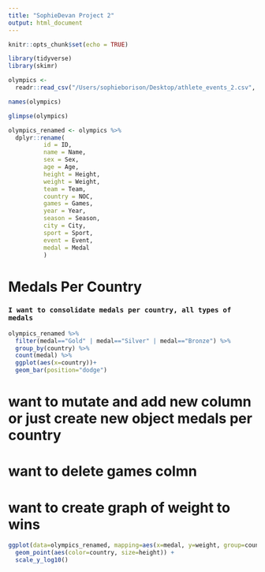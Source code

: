 ```yaml
---
title: "SophieDevan Project 2"
output: html_document
---
```


```r
knitr::opts_chunk$set(echo = TRUE)
```

```r
library(tidyverse)
library(skimr)
```

```r
olympics <- 
  readr::read_csv("/Users/sophieborison/Desktop/athlete_events_2.csv", na=c("NA", "N/A", "#N/A"))
```

```r
names(olympics)
```

```r
glimpse(olympics)
```

```r
olympics_renamed <- olympics %>%
  dplyr::rename(
          id = ID,
          name = Name,
          sex = Sex,
          age = Age,
          height = Height,
          weight = Weight,
          team = Team,
          country = NOC,
          games = Games,
          year = Year,
          season = Season,
          city = City,
          sport = Sport,
          event = Event,
          medal = Medal
          )
```

# Medals Per Country
### `I want to consolidate medals per country, all types of medals`

```r
olympics_renamed %>%
  filter(medal=="Gold" | medal=="Silver" | medal=="Bronze") %>% 
  group_by(country) %>%
  count(medal) %>% 
  ggplot(aes(x=country))+
  geom_bar(position="dodge")
```

# want to mutate and add new column or just create new object medals per country
# want to delete games colmn

# want to create graph of weight to wins

```r
ggplot(data=olympics_renamed, mapping=aes(x=medal, y=weight, group=country)) +
  geom_point(aes(color=country, size=height)) +
  scale_y_log10()
```
